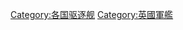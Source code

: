{{Commonscat|Destroyers of the United Kingdom}}

[[Category:各国驱逐舰|Category:各国驱逐舰]]
[[Category:英國軍艦|Category:英國軍艦]]